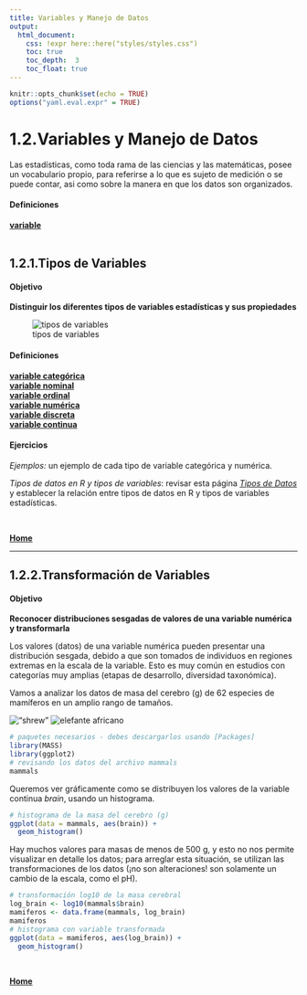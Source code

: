 ```yaml
---
title: Variables y Manejo de Datos
output:
  html_document:
    css: !expr here::here("styles/styles.css")
    toc: true
    toc_depth:  3
    toc_float: true
---
```


```r
knitr::opts_chunk$set(echo = TRUE)
options("yaml.eval.expr" = TRUE)
```

# 1.2.Variables y Manejo de Datos

Las estadísticas, como toda rama de las ciencias y las matemáticas, posee un vocabulario propio, para referirse a lo que es sujeto de medición o se puede contar, asi como sobre la manera en que los datos son organizados.

#### __Definiciones__  

[ __variable__](https://online.upr.edu/mod/glossary/showentry.php?eid=5176)  
\

## 1.2.1.Tipos de Variables  
#### Objetivo  
__Distinguir los diferentes tipos de variables estadísticas y sus propiedades__  

![tipos de variables](./imagenes/variables-classif.gif)

#### __Definiciones__   

[ __variable categórica__](https://online.upr.edu/mod/glossary/showentry.php?eid=5665)  
[ __variable nominal__](https://online.upr.edu/mod/glossary/showentry.php?eid=5666)  
[ __variable ordinal__](https://online.upr.edu/mod/glossary/showentry.php?eid=5667)  
[ __variable numérica__](https://online.upr.edu/mod/glossary/showentry.php?eid=5668)  
[ __variable discreta__](https://online.upr.edu/mod/glossary/showentry.php?eid=5670)  
[ __variable continua__](https://online.upr.edu/mod/glossary/showentry.php?eid=5672)  

#### __Ejercicios__
_Ejemplos:_  un ejemplo de cada tipo de variable categórica y numérica.  

_Tipos de datos en R y tipos de variables_: revisar esta página [ _Tipos de Datos_](https://swcarpentry.github.io/r-novice-inflammation/13-supp-data-structures/) y establecer la relación entre tipos de datos en R y tipos de variables estadísticas.  

\

[  __Home__](https://dsfernandez.github.io/bioestadisticas/index.html)

***  

## 1.2.2.Transformación de Variables  
#### Objetivo  
__Reconocer distribuciones sesgadas de valores de una variable numérica y transformarla__

Los valores (datos) de una variable numérica pueden presentar una distribución sesgada, debido a que son tomados de individuos en regiones extremas en la escala de la variable.  Esto es muy común en estudios con categorías muy amplias (etapas de desarrollo, diversidad taxonómica).  

Vamos a analizar los datos de masa del cerebro (g) de 62 especies de mamíferos en un amplio rango de tamaños.  

!["shrew"](./imagenes/shrew.jpg)
![elefante africano](./imagenes/elephant.jpeg)
```r
# paquetes necesarios - debes descargarlos usando [Packages]
library(MASS)
library(ggplot2)
# revisando los datos del archivo mammals
mammals
```

Queremos ver gráficamente como se distribuyen los valores de la variable continua _brain_, usando un histograma.
```r
# histograma de la masa del cerebro (g)
ggplot(data = mammals, aes(brain)) +
  geom_histogram()
```

Hay muchos valores para masas de menos de 500 g, y esto no nos permite visualizar en detalle los datos; para arreglar esta situación, se utilizan las transformaciones de los datos (¡no son alteraciones! son solamente un cambio de la escala, como el pH).
```r
# transformación log10 de la masa cerebral
log_brain <- log10(mammals$brain)
mamiferos <- data.frame(mammals, log_brain)
mamiferos
# histograma con variable transformada
ggplot(data = mamiferos, aes(log_brain)) +
  geom_histogram()
```

\

[  __Home__](https://dsfernandez.github.io/bioestadisticas/index.html)

